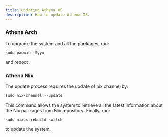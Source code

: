 ```yaml
---
title: Updating Athena OS
description: How to update Athena OS.
---
```


### Athena Arch
To upgrade the system and all the packages, run:
```shell
sudo pacman -Syyu
```
and reboot.

### Athena Nix
The update process requires the update of nix channel by:
```shell
sudo nix-channel --update
```
This command allows the system to retrieve all the latest information about the Nix packages from Nix repository. Finally, run:
```shell
sudo nixos-rebuild switch
```
to update the system.

<ImageComponent />